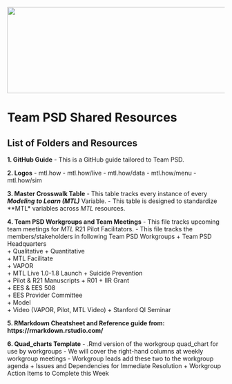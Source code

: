 <img src = "https://github.com/lzim/teampsd/blob/teampsd_style/teampsd_logo/team_psd_logo_sm.png"
     height = "200" width = "600">  

# Team PSD Shared Resources

## List of Folders and Resources

**1. GitHub Guide**
- This is a GitHub guide tailored to Team PSD.

**2. Logos**
- mtl.how
- mtl.how/live
- mtl.how/data
- mtl.how/menu
- mtl.how/sim

**3. Master Crosswalk Table**
- This table tracks every instance of every ***Modeling to Learn (MTL)*** Variable.
- This table is designed to standardize **MTL* variables across *MTL* resources.

**4. Team PSD Workgroups and Team Meetings**
- This file tracks upcoming team meetings for *MTL* R21 Pilot Facilitators.
- This file tracks the members/stakeholders in following Team PSD Workgroups
  + Team PSD Headquarters	
  + Qualitative	
  + Quantitative	
  + MTL Facilitate	
  + VAPOR	
  + MTL Live 1.0-1.8 Launch	
  + Suicide Prevention	
  + Pilot & R21 Manuscripts	
  + R01	
  + IIR Grant	
  + EES & EES 508	
  + EES Provider Committee	
  + Model	
  + Video (VAPOR, Pilot, MTL Video)	
  + Stanford QI Seminar

**5. RMarkdown Cheatsheet and Reference guide from: https://rmarkdown.rstudio.com/**

**6. Quad_charts Template**
- .Rmd version of the workgroup quad_chart for use by workgroups
- We will cover the right-hand columns at weekly workgroup meetings
- Workgroup leads add these two to the workgroup agenda
  + Issues and Dependencies for Immediate Resolution
  + Workgroup Action Items to Complete this Week
  
  
 
